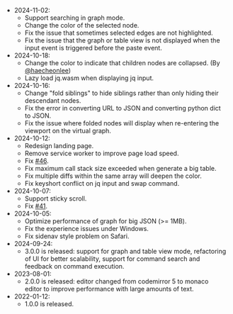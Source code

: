 - 2024-11-02:
  - Support searching in graph mode.
  - Change the color of the selected node.
  - Fix the issue that sometimes selected edges are not highlighted.
  - Fix the issue that the graph or table view is not displayed when the input event is triggered before the paste event.
- 2024-10-18:
  - Change the color to indicate that children nodes are collapsed. (By [@haecheonlee](https://github.com/haecheonlee))
  - Lazy load jq.wasm when displaying jq input.
- 2024-10-16:
  - Change "fold siblings" to hide siblings rather than only hiding their descendant nodes.
  - Fix the error in converting URL to JSON and converting python dict to JSON.
  - Fix the issue where folded nodes will display when re-entering the viewport on the virtual graph.
- 2024-10-12:
  - Redesign landing page.
  - Remove service worker to improve page load speed.
  - Fix [#46](https://github.com/loggerhead/json4u/pull/46).
  - Fix maximum call stack size exceeded when generate a big table.
  - Fix multiple diffs within the same array will deepen the color.
  - Fix keyshort conflict on jq input and swap command.
- 2024-10-07:
  - Support sticky scroll.
  - Fix [#41](https://github.com/loggerhead/json4u/pull/41).
- 2024-10-05:
  - Optimize performance of graph for big JSON (>= 1MB).
  - Fix the experience issues under Windows.
  - Fix sidenav style problem on Safari.
- 2024-09-24:
  - 3.0.0 is released: support for graph and table view mode, refactoring of UI for better scalability, support for command search and feedback on command execution.
- 2023-08-01:
  - 2.0.0 is released: editor changed from codemirror 5 to monaco editor to improve performance with large amounts of text.
- 2022-01-12:
  - 1.0.0 is released.